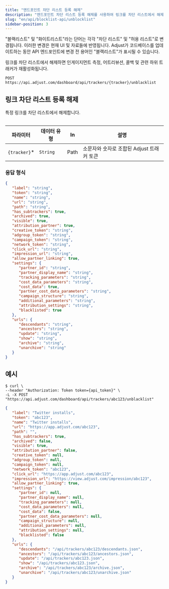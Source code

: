 ```yaml
---
title: "엔드포인트 차단 리스트 등록 해제"
description: "엔드포인트 차단 리스트 등록 해제를 사용하여 링크를 차단 리스트에서 해제"
slug: "en/api/blocklist-api/unblocklist"
sidebar-position: 3
---
```

<callout type="important"> 

"블랙리스트" 및 "화이트리스트"라는 단어는 각각 "차단 리스트" 및 "허용 리스트"로 변경됩니다. 이러한 변경은 현재 UI 및 자료들에 반영됩니다. Adjust가 코드베이스를 업데이트하는 동안 API 엔드포인트에 변경 전 용어인 "블랙리스트"가 표시될 수 있습니다.
</Callout> 

링크를 차단 리스트에서 해제하면 인게이지먼트 측정, 어트리뷰션, 콜백 및 관련 하위 트래커가 재활성화됩니다.

```http
POST https://api.adjust.com/dashboard/api/trackers/{tracker}/unblacklist
```

링크 차단 리스트 등록 해제
---------------

특정 링크를 차단 리스트에서 해제합니다.
<table> 

|      파라미터      |  데이터 유형  |  In  |             설명             |
|----------------|----------|------|----------------------------|
| `{tracker}`\* | `String` | Path | 소문자와 숫자로 조합된 Adjust 트래커 토큰 |

</Table> 

### 응답 형식

```json
{
   "label": "string",
   "token": "string",
   "name": "string",
   "url": "string",
   "path": "string",
   "has_subtrackers": true,
   "archived": true,
   "visible": true,
   "attribution_partner": true,
   "creative_token": "string",
   "adgroup_token": "string",
   "campaign_token": "string",
   "network_token": "string",
   "click_url": "string",
   "impression_url": "string",
   "allow_partner_linking": true,
   "settings": {
      "partner_id": "string",
      "partner_display_name": "string",
      "tracking_parameters": "string",
      "cost_data_parameters": "string",
      "cost_data": true,
      "partner_cost_data_parameters": "string",
      "campaign_structure": "string",
      "additional_parameters": "string",
      "attribution_settings": "string",
      "blacklisted": true
   },
   "urls": {
      "descendants": "string",
      "ancestors": "string",
      "update": "string",
      "show": "string",
      "archive": "string",
      "unarchive": "string"
   }
}
```

예시
---

```console
$ curl \
--header "Authorization: Token token={api_token}" \
-L -X POST "https://api.adjust.com/dashboard/api/trackers/abc123/unblacklist"
```

```json
{
   "label": "Twitter installs",
   "token": "abc123",
   "name": "Twitter installs",
   "url": "https://app.adjust.com/abc123",
   "path": "",
   "has_subtrackers": true,
   "archived": false,
   "visible": true,
   "attribution_partner": false,
   "creative_token": null,
   "adgroup_token": null,
   "campaign_token": null,
   "network_token": "abc123",
   "click_url": "https://app.adjust.com/abc123",
   "impression_url": "https://view.adjust.com/impression/abc123",
   "allow_partner_linking": true,
   "settings": {
      "partner_id": null,
      "partner_display_name": null,
      "tracking_parameters": null,
      "cost_data_parameters": null,
      "cost_data": false,
      "partner_cost_data_parameters": null,
      "campaign_structure": null,
      "additional_parameters": null,
      "attribution_settings": null,
      "blacklisted": false
   },
   "urls": {
      "descendants": "/api/trackers/abc123/descendants.json",
      "ancestors": "/api/trackers/abc123/ancestors.json",
      "update": "/api/trackers/abc123.json",
      "show": "/api/trackers/abc123.json",
      "archive": "/api/trackers/abc123/archive.json",
      "unarchive": "/api/trackers/abc123/unarchive.json"
   }
}
```

